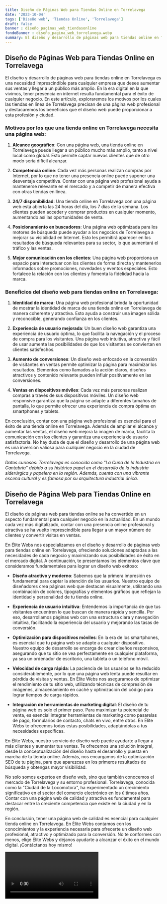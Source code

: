 ```yaml
---
title: Diseño de Páginas Web para Tiendas Online en Torrelavega
date: '2023-10-04'
tags: ['Diseño web', 'Tiendas Online', 'Torrelavega']
draft: false
banner : diseño_paginas_web_tiendasonline
fondoBanner : diseño_pagina_web_torrelavega.webp
summary: El diseño y desarrollo de páginas web para tiendas online en Torrelavega es una necesidad imprescindible para cualquier empresa que desee aumentar sus ventas y llegar a un público más amplio. En la era digital en la que vivimos, tener presencia en internet resulta fundamental para el éxito de cualquier negocio. En este artículo, exploraremos los motivos por los cuales las tiendas en línea de Torrelavega precisan de una página web profesional y destacaremos los beneficios que el diseño web puede proporcionar a esta profesión y ciudad.
---
```


## Diseño de Páginas Web para Tiendas Online en Torrelavega

El diseño y desarrollo de páginas web para tiendas online en Torrelavega es una necesidad imprescindible para cualquier empresa que desee aumentar sus ventas y llegar a un público más amplio. En la era digital en la que vivimos, tener presencia en internet resulta fundamental para el éxito de cualquier negocio. En este artículo, exploraremos los motivos por los cuales las tiendas en línea de Torrelavega precisan de una página web profesional y destacaremos los beneficios que el diseño web puede proporcionar a esta profesión y ciudad.

### Motivos por los que una tienda online en Torrelavega necesita una página web:

1. **Alcance geográfico**: Con una página web, una tienda online en Torrelavega puede llegar a un público mucho más amplio, tanto a nivel local como global. Esto permite captar nuevos clientes que de otro modo sería difícil alcanzar.

2. **Competencia online**: Cada vez más personas realizan compras por Internet, por lo que no tener una presencia online puede suponer una desventaja competitiva. Contar con una página web profesional ayuda a mantenerse relevante en el mercado y a competir de manera efectiva con otras tiendas en línea.

3. **24/7 disponibilidad**: Una tienda online en Torrelavega con una página web está abierta las 24 horas del día, los 7 días de la semana. Los clientes pueden acceder y comprar productos en cualquier momento, aumentando así las oportunidades de venta.

4. **Posicionamiento en buscadores**: Una página web optimizada para los motores de búsqueda puede ayudar a los negocios de Torrelavega a mejorar su visibilidad en Internet. Esto les permitirá aparecer en los resultados de búsqueda relevantes para su sector, lo que aumentará el tráfico y las ventas.

5. **Mejor comunicación con los clientes**: Una página web proporciona un espacio para interactuar con los clientes de forma directa y mantenerlos informados sobre promociones, novedades y eventos especiales. Esto fortalece la relación con los clientes y fomenta la fidelidad hacia la marca.

### Beneficios del diseño web para tiendas online en Torrelavega:

1. **Identidad de marca**: Una página web profesional brinda la oportunidad de mostrar la identidad de marca de una tienda online en Torrelavega de manera coherente y atractiva. Esto ayuda a construir una imagen sólida y reconocible, generando confianza en los clientes.

2. **Experiencia de usuario mejorada**: Un buen diseño web garantiza una experiencia de usuario óptima, lo que facilita la navegación y el proceso de compra para los visitantes. Una página web intuitiva, atractiva y fácil de usar aumenta las posibilidades de que los visitantes se conviertan en clientes satisfechos.

3. **Aumento de conversiones**: Un diseño web enfocado en la conversión de visitantes en ventas permite optimizar la página para maximizar los resultados. Elementos como llamados a la acción claros, diseños atractivos y contenido relevante pueden influir positivamente en las conversiones.

4. **Ventas en dispositivos móviles**: Cada vez más personas realizan compras a través de sus dispositivos móviles. Un diseño web responsive garantiza que la página se adapte a diferentes tamaños de pantalla, lo que permite ofrecer una experiencia de compra óptima en smartphones y tablets.

En conclusión, contar con una página web profesional es esencial para el éxito de una tienda online en Torrelavega. Además de ampliar el alcance y aumentar las ventas, el diseño web mejora la imagen de marca, facilita la comunicación con los clientes y garantiza una experiencia de usuario satisfactoria. No hay duda de que el diseño y desarrollo de una página web es una inversión valiosa para cualquier negocio en la ciudad de Torrelavega.

*Datos curiosos: Torrelavega es conocida como "La Cuna de la Industria en Cantabria" debido a su histórico papel en el desarrollo de la industria siderúrgica y papelera en la región. Además, cuenta con una vibrante escena cultural y es famosa por su arquitectura industrial única.*

<GifSeo />

<Cta />

## Diseño de Página Web para Tiendas Online en Torrelavega

El diseño de páginas web para tiendas online se ha convertido en un aspecto fundamental para cualquier negocio en la actualidad. En un mundo cada vez más digitalizado, contar con una presencia online profesional y atractiva se ha vuelto imprescindible para llegar a un mayor número de clientes y convertir visitas en ventas. 

En Élite Webs nos especializamos en el diseño y desarrollo de páginas web para tiendas online en Torrelavega, ofreciendo soluciones adaptadas a las necesidades de cada negocio y maximizando sus posibilidades de éxito en el mercado digital. A continuación, te presentamos los elementos clave que consideramos fundamentales para lograr un diseño web exitoso:

- **Diseño atractivo y moderno**: Sabemos que la primera impresión es fundamental para captar la atención de los usuarios. Nuestro equipo de diseñadores crea páginas web que destacan visualmente, utilizando una combinación de colores, tipografías y elementos gráficos que reflejan la identidad y personalidad de tu tienda online.

- **Experiencia de usuario intuitiva**: Entendemos la importancia de que tus visitantes encuentren lo que buscan de manera rápida y sencilla. Por eso, desarrollamos páginas web con una estructura clara y navegación intuitiva, facilitando la experiencia del usuario y mejorando las tasas de conversión.

- **Optimización para dispositivos móviles**: En la era de los smartphones, es esencial que tu página web se adapte a cualquier dispositivo. Nuestro equipo de desarrollo se encarga de crear diseños responsivos, asegurando que tu sitio se vea perfectamente en cualquier plataforma, ya sea un ordenador de escritorio, una tableta o un teléfono móvil.

- **Velocidad de carga rápida**: La paciencia de los usuarios se ha reducido considerablemente, por lo que una página web lenta puede resultar en pérdida de visitas y ventas. En Élite Webs nos aseguramos de optimizar el rendimiento de tu sitio web, utilizando técnicas de compresión de imágenes, almacenamiento en caché y optimización del código para lograr tiempos de carga rápidos.

- **Integración de herramientas de marketing digital**: El diseño de tu página web es solo el primer paso. Para maximizar tu potencial de venta, es esencial integrar herramientas de marketing como pasarelas de pago, formularios de contacto, chats en vivo, entre otros. En Élite Webs te ofrecemos todas estas posibilidades, adaptándolas a tus necesidades específicas.

En Élite Webs, nuestro servicio de diseño web puede ayudarte a llegar a más clientes y aumentar tus ventas. Te ofrecemos una solución integral, desde la conceptualización del diseño hasta el desarrollo y puesta en marcha de tu tienda online. Además, nos encargamos de la optimización SEO de tu página, para que aparezcas en los primeros resultados de búsqueda y obtengas mayor visibilidad.

No solo somos expertos en diseño web, sino que también conocemos el mercado de Torrelavega y su entorno profesional. Torrelavega, conocida como la "Ciudad de la Locomotora", ha experimentado un crecimiento significativo en el sector del comercio electrónico en los últimos años. Contar con una página web de calidad y atractiva es fundamental para destacar entre la creciente competencia que existe en la ciudad y en la región.

En conclusión, tener una página web de calidad es esencial para cualquier tienda online en Torrelavega. En Élite Webs contamos con los conocimientos y la experiencia necesaria para ofrecerte un diseño web profesional, atractivo y optimizado para la conversión. No te conformes con menos, elige Élite Webs y déjanos ayudarte a alcanzar el éxito en el mundo digital. ¡Contáctanos hoy mismo!

<Video />

<CtaBot job='Tiendas Online' city='Torrelavega'/>

<Gmaps query='Torrelavega+españa+maps' />